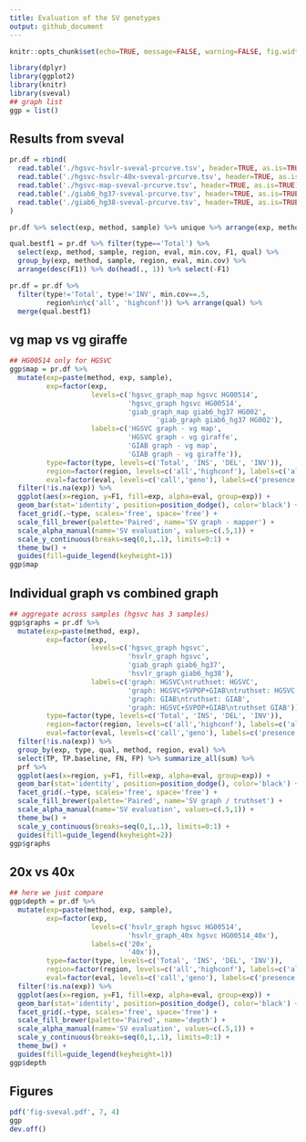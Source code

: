 ```yaml
---
title: Evaluation of the SV genotypes
output: github_document
---
```



```r
knitr::opts_chunk$set(echo=TRUE, message=FALSE, warning=FALSE, fig.width=10)
```

```r
library(dplyr)
library(ggplot2)
library(knitr)
library(sveval)
## graph list
ggp = list()
```

## Results from sveval

```r
pr.df = rbind(
  read.table('./hgsvc-hsvlr-sveval-prcurve.tsv', header=TRUE, as.is=TRUE),
  read.table('./hgsvc-hsvlr-40x-sveval-prcurve.tsv', header=TRUE, as.is=TRUE) %>% mutate(method='hsvlr_graph_40x'),
  read.table('./hgsvc-map-sveval-prcurve.tsv', header=TRUE, as.is=TRUE),
  read.table('./giab6_hg37-sveval-prcurve.tsv', header=TRUE, as.is=TRUE),
  read.table('./giab6_hg38-sveval-prcurve.tsv', header=TRUE, as.is=TRUE)
)

pr.df %>% select(exp, method, sample) %>% unique %>% arrange(exp, method, sample) %>% kable(row.names=FALSE)

qual.bestf1 = pr.df %>% filter(type=='Total') %>%
  select(exp, method, sample, region, eval, min.cov, F1, qual) %>%
  group_by(exp, method, sample, region, eval, min.cov) %>%
  arrange(desc(F1)) %>% do(head(., 1)) %>% select(-F1)

pr.df = pr.df %>%
  filter(type!='Total', type!='INV', min.cov==.5,
         region%in%c('all', 'highconf')) %>% arrange(qual) %>%
  merge(qual.bestf1)
```

## vg map vs vg giraffe

```r
## HG00514 only for HGSVC
ggp$map = pr.df %>%
  mutate(exp=paste(method, exp, sample),
         exp=factor(exp,
                    levels=c('hgsvc_graph_map hgsvc HG00514',
                             'hgsvc_graph hgsvc HG00514',
                             'giab_graph_map giab6_hg37 HG002',
                                    'giab_graph giab6_hg37 HG002'),
                    labels=c('HGSVC graph - vg map',
                             'HGSVC graph - vg giraffe',
                             'GIAB graph - vg map',
                             'GIAB graph - vg giraffe')),
         type=factor(type, levels=c('Total', 'INS', 'DEL', 'INV')),
         region=factor(region, levels=c('all','highconf'), labels=c('all', 'high-confidence')),
         eval=factor(eval, levels=c('call','geno'), labels=c('presence', 'genotype'))) %>%
  filter(!is.na(exp)) %>% 
  ggplot(aes(x=region, y=F1, fill=exp, alpha=eval, group=exp)) +
  geom_bar(stat='identity', position=position_dodge(), color='black') +
  facet_grid(.~type, scales='free', space='free') +
  scale_fill_brewer(palette='Paired', name='SV graph - mapper') +
  scale_alpha_manual(name='SV evaluation', values=c(.5,1)) +
  scale_y_continuous(breaks=seq(0,1,.1), limits=0:1) + 
  theme_bw() + 
  guides(fill=guide_legend(keyheight=1))
ggp$map
```

## Individual graph vs combined graph

```r
## aggregate across samples (hgsvc has 3 samples)
ggp$graphs = pr.df %>%
  mutate(exp=paste(method, exp),
         exp=factor(exp,
                    levels=c('hgsvc_graph hgsvc',
                             'hsvlr_graph hgsvc',
                             'giab_graph giab6_hg37',
                             'hsvlr_graph giab6_hg38'),
                    labels=c('graph: HGSVC\ntruthset: HGSVC',
                             'graph: HGSVC+SVPOP+GIAB\ntruthset: HGSVC',
                             'graph: GIAB\ntruthset: GIAB',
                             'graph: HGSVC+SVPOP+GIAB\ntruthset GIAB')),
         type=factor(type, levels=c('Total', 'INS', 'DEL', 'INV')),
         region=factor(region, levels=c('all','highconf'), labels=c('all', 'high-confidence')),
         eval=factor(eval, levels=c('call','geno'), labels=c('presence', 'genotype'))) %>%
  filter(!is.na(exp)) %>% 
  group_by(exp, type, qual, method, region, eval) %>%
  select(TP, TP.baseline, FN, FP) %>% summarize_all(sum) %>%
  prf %>% 
  ggplot(aes(x=region, y=F1, fill=exp, alpha=eval, group=exp)) +
  geom_bar(stat='identity', position=position_dodge(), color='black') +
  facet_grid(.~type, scales='free', space='free') +
  scale_fill_brewer(palette='Paired', name='SV graph / truthset') +
  scale_alpha_manual(name='SV evaluation', values=c(.5,1)) +
  theme_bw() + 
  scale_y_continuous(breaks=seq(0,1,.1), limits=0:1) + 
  guides(fill=guide_legend(keyheight=2))
ggp$graphs
```

## 20x vs 40x 

```r
## here we just compare 
ggp$depth = pr.df %>%
  mutate(exp=paste(method, exp, sample),
         exp=factor(exp,
                    levels=c('hsvlr_graph hgsvc HG00514',
                             'hsvlr_graph_40x hgsvc HG00514_40x'),
                    labels=c('20x',
                             '40x')),
         type=factor(type, levels=c('Total', 'INS', 'DEL', 'INV')),
         region=factor(region, levels=c('all','highconf'), labels=c('all', 'high-confidence')),
         eval=factor(eval, levels=c('call','geno'), labels=c('presence', 'genotype'))) %>%
  filter(!is.na(exp)) %>% 
  ggplot(aes(x=region, y=F1, fill=exp, alpha=eval, group=exp)) +
  geom_bar(stat='identity', position=position_dodge(), color='black') +
  facet_grid(.~type, scales='free', space='free') +
  scale_fill_brewer(palette='Paired', name='depth') +
  scale_alpha_manual(name='SV evaluation', values=c(.5,1)) +
  scale_y_continuous(breaks=seq(0,1,.1), limits=0:1) + 
  theme_bw() + 
  guides(fill=guide_legend(keyheight=1))
ggp$depth
```

## Figures

```r
pdf('fig-sveval.pdf', 7, 4)
ggp
dev.off()
```

